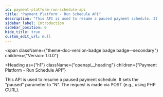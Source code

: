 ```yaml
---
id: payment-platform-run-schedule-api
title: "Payment Platform - Run Schedule API"
description: "This API is used to resume a paused payment schedule. It sets the 'paused' parameter to 'N'. The request is made via POST (e.g., using PHP CURL)."
sidebar_label: Introduction
sidebar_position: 0
hide_title: true
custom_edit_url: null
---
```



<span
  className={"theme-doc-version-badge badge badge--secondary"}
  children={"Version: 1.0.0"}
>
</span>

<Heading
  as={"h1"}
  className={"openapi__heading"}
  children={"Payment Platform - Run Schedule API"}
>
</Heading>



This API is used to resume a paused payment schedule. It sets the "paused" parameter to "N". The request is made via POST (e.g., using PHP CURL).



      